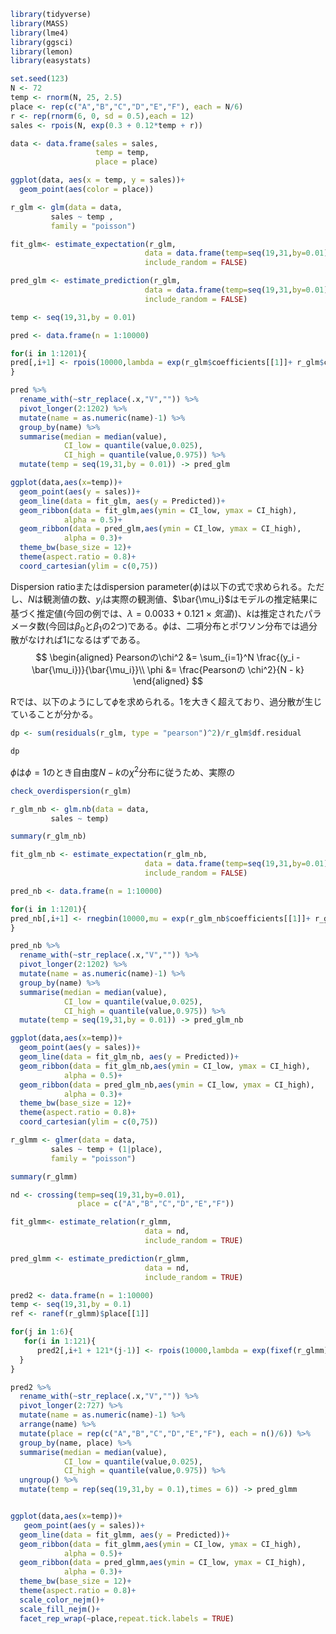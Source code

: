 ```r
library(tidyverse)
library(MASS)
library(lme4)
library(ggsci)
library(lemon)
library(easystats)
```

```r
set.seed(123)
N <- 72
temp <- rnorm(N, 25, 2.5)
place <- rep(c("A","B","C","D","E","F"), each = N/6)
r <- rep(rnorm(6, 0, sd = 0.5),each = 12)
sales <- rpois(N, exp(0.3 + 0.12*temp + r))

data <- data.frame(sales = sales,
                   temp = temp,
                   place = place)

ggplot(data, aes(x = temp, y = sales))+
  geom_point(aes(color = place))

r_glm <- glm(data = data,
         sales ~ temp ,
         family = "poisson")

fit_glm<- estimate_expectation(r_glm,
                              data = data.frame(temp=seq(19,31,by=0.01)),
                              include_random = FALSE)

pred_glm <- estimate_prediction(r_glm,
                              data = data.frame(temp=seq(19,31,by=0.01)),
                              include_random = FALSE)

temp <- seq(19,31,by = 0.01)

pred <- data.frame(n = 1:10000)

for(i in 1:1201){
pred[,i+1] <- rpois(10000,lambda = exp(r_glm$coefficients[[1]]+ r_glm$coefficients[[2]]*temp[i]))
}

pred %>% 
  rename_with(~str_replace(.x,"V","")) %>% 
  pivot_longer(2:1202) %>% 
  mutate(name = as.numeric(name)-1) %>% 
  group_by(name) %>% 
  summarise(median = median(value),
            CI_low = quantile(value,0.025),
            CI_high = quantile(value,0.975)) %>% 
  mutate(temp = seq(19,31,by = 0.01)) -> pred_glm

ggplot(data,aes(x=temp))+
  geom_point(aes(y = sales))+
  geom_line(data = fit_glm, aes(y = Predicted))+
  geom_ribbon(data = fit_glm,aes(ymin = CI_low, ymax = CI_high),
            alpha = 0.5)+
  geom_ribbon(data = pred_glm,aes(ymin = CI_low, ymax = CI_high),
            alpha = 0.3)+
  theme_bw(base_size = 12)+
  theme(aspect.ratio = 0.8)+
  coord_cartesian(ylim = c(0,75))
```

Dispersion ratioまたはdispersion parameter($\phi$)は以下の式で求められる。ただし、$N$は観測値の数、$y_i$は実際の観測値、$\bar{\mu_i}$はモデルの推定結果に基づく推定値(今回の例では、$\lambda = 0.0033 + 0.121 \times 気温$))、$k$は推定されたパラメータ数(今回は$\beta_0$と$\beta_1$の2つ)である。$\phi$は、二項分布とポワソン分布では過分散がなければ1になるはずである。
$$
\begin{aligned}
Pearsonの\chi^2 &= \sum_{i=1}^N \frac{(y_i - \bar{\mu_i})}{\bar{\mu_i}}\\
\phi &= \frac{Pearsonの \chi^2}{N - k}
\end{aligned}
$$

Rでは、以下のようにして$\phi$を求められる。1を大きく超えており、過分散が生じていることが分かる。
```r
dp <- sum(residuals(r_glm, type = "pearson")^2)/r_glm$df.residual

dp
```

$\phi$は$\phi = 1$のとき自由度$N-k$の$\chi^2$分布に従うため、実際の
```r
check_overdispersion(r_glm)
```

```r
r_glm_nb <- glm.nb(data = data,
         sales ~ temp)

summary(r_glm_nb)

fit_glm_nb <- estimate_expectation(r_glm_nb,
                              data = data.frame(temp=seq(19,31,by=0.01)),
                              include_random = FALSE)

pred_nb <- data.frame(n = 1:10000)

for(i in 1:1201){
pred_nb[,i+1] <- rnegbin(10000,mu = exp(r_glm_nb$coefficients[[1]]+ r_glm_nb$coefficients[[2]]*temp[i]),r_glm_nb$theta)
}

pred_nb %>% 
  rename_with(~str_replace(.x,"V","")) %>% 
  pivot_longer(2:1202) %>% 
  mutate(name = as.numeric(name)-1) %>% 
  group_by(name) %>% 
  summarise(median = median(value),
            CI_low = quantile(value,0.025),
            CI_high = quantile(value,0.975)) %>% 
  mutate(temp = seq(19,31,by = 0.01)) -> pred_glm_nb

ggplot(data,aes(x=temp))+
  geom_point(aes(y = sales))+
  geom_line(data = fit_glm_nb, aes(y = Predicted))+
  geom_ribbon(data = fit_glm_nb,aes(ymin = CI_low, ymax = CI_high),
            alpha = 0.5)+
  geom_ribbon(data = pred_glm_nb,aes(ymin = CI_low, ymax = CI_high),
            alpha = 0.3)+
  theme_bw(base_size = 12)+
  theme(aspect.ratio = 0.8)+
  coord_cartesian(ylim = c(0,75))
```


```r
r_glmm <- glmer(data = data,
         sales ~ temp + (1|place),
         family = "poisson")

summary(r_glmm)

nd <- crossing(temp=seq(19,31,by=0.01),
               place = c("A","B","C","D","E","F"))

fit_glmm<- estimate_relation(r_glmm,
                              data = nd,
                              include_random = TRUE)

pred_glmm <- estimate_prediction(r_glmm,
                              data = nd,
                              include_random = TRUE)

pred2 <- data.frame(n = 1:10000)
temp <- seq(19,31,by = 0.1)
ref <- ranef(r_glmm)$place[[1]]

for(j in 1:6){
   for(i in 1:121){
      pred2[,i+1 + 121*(j-1)] <- rpois(10000,lambda = exp(fixef(r_glmm)[[1]]+   fixef(r_glmm)[[2]]*temp[i] + ref[j]))
  }
}

pred2 %>% 
  rename_with(~str_replace(.x,"V","")) %>% 
  pivot_longer(2:727) %>% 
  mutate(name = as.numeric(name)-1) %>% 
  arrange(name) %>% 
  mutate(place = rep(c("A","B","C","D","E","F"), each = n()/6)) %>% 
  group_by(name, place) %>% 
  summarise(median = median(value),
            CI_low = quantile(value,0.025),
            CI_high = quantile(value,0.975)) %>% 
  ungroup() %>% 
  mutate(temp = rep(seq(19,31,by = 0.1),times = 6)) -> pred_glmm


ggplot(data,aes(x=temp))+
   geom_point(aes(y = sales))+
  geom_line(data = fit_glmm, aes(y = Predicted))+
  geom_ribbon(data = fit_glmm,aes(ymin = CI_low, ymax = CI_high),
            alpha = 0.5)+
  geom_ribbon(data = pred_glmm,aes(ymin = CI_low, ymax = CI_high),
            alpha = 0.3)+
  theme_bw(base_size = 12)+
  theme(aspect.ratio = 0.8)+
  scale_color_nejm()+
  scale_fill_nejm()+
  facet_rep_wrap(~place,repeat.tick.labels = TRUE)
```


